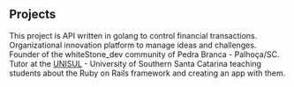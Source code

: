 ## Projects

<ProjectCard title="go-transactions" link="https://github.com/rafaelbmateus/go-transactions" bg="linear-gradient(to right, #662d8c 0%, #ed1e79 100%)">
This project is API written in golang to control financial transactions.
</ProjectCard>

<ProjectCard title="Open Ideas" link="https://github.com/rafaelbmateus/open-ideas-php" bg="linear-gradient(to right, #D4145A 0%, #FBB03B 100%)">
Organizational innovation platform to manage ideas and challenges.
</ProjectCard>

<ProjectCard title="whiteStone_dev" link="https://whitestonedev.com.br" bg="linear-gradient(to right, #4848FF 0%, #00FF00 100%)">
Founder of the whiteStone_dev community of Pedra Branca - Palhoça/SC.
</ProjectCard>

<ProjectCard title="Ruby on Rails" link="https://github.com/rafaelbmateus/rails-technight-unisul-2017" bg="linear-gradient(to right, rgb(213, 133, 255) 0%, rgb(0, 255, 238) 100%)">
Tutor at the <a href="http://www.unisul.br">UNISUL</a> - University of Southern Santa Catarina teaching students about the Ruby on Rails framework and creating an app with them.
</ProjectCard>
